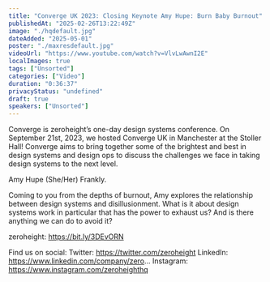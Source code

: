 ```yaml
---
title: "Converge UK 2023: Closing Keynote Amy Hupe: Burn Baby Burnout"
publishedAt: "2025-02-26T13:22:49Z"
image: "./hqdefault.jpg"
dateAdded: "2025-05-01"
poster: "./maxresdefault.jpg"
videoUrl: "https://www.youtube.com/watch?v=VlvLwAwnI2E"
localImages: true
tags: ["Unsorted"]
categories: ["Video"]
duration: "0:36:37"
privacyStatus: "undefined"
draft: true
speakers: ["Unsorted"]
---
```

Converge is zeroheight’s one-day design systems conference. On September 21st, 2023, we hosted Converge UK in Manchester at the Stoller Hall! Converge aims to bring together some of the brightest and best in design systems and design ops to discuss the challenges we face in taking design systems to the next level.

Amy Hupe (She/Her) Frankly.

Coming to you from the depths of burnout, Amy explores the relationship between design systems and disillusionment. What is it about design systems work in particular that has the power to exhaust us? And is there anything we can do to avoid it?

zeroheight: https://bit.ly/3DEvORN

Find us on social:
Twitter: https://twitter.com/zeroheight
LinkedIn: https://www.linkedin.com/company/zero...
Instagram: https://www.instagram.com/zeroheighthq
